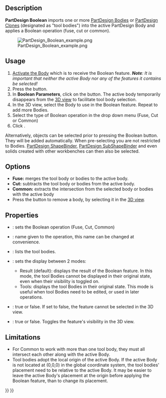 <languages/>

{{Docnav
|[[PartDesign_SubtractiveWedge|Subtractive wedge]]
|[[PartDesign_Fillet|Fillet]]
|[[PartDesign_Workbench|PartDesign]]
|IconL=PartDesign_SubtractiveWedge.svg
|IconR=PartDesign_Fillet.svg
|IconC=Workbench_PartDesign.svg
}}

{{GuiCommand
|Name=PartDesign Boolean
|MenuLocation=Part Design → Boolean operation
|Workbenches=[[PartDesign_Workbench|PartDesign]]
|Version=0.17
}}

==Description==

'''PartDesign Boolean''' imports one or more [[PartDesign_Body|PartDesign Bodies]] or [[PartDesign_Clone|PartDesign Clones]] (designated as "tool bodies") into the active PartDesign Body and applies a Boolean operation (fuse, cut or common).

[[File:PartDesign_Boolean_example.png|none]]

{{Caption|On the left: active body (A) with tool bodies (B) and (C); result on the right after a Boolean Cut.}}

==Usage==

# [[PartDesign_Body#Active_status|Activate the Body]] which is to receive the Boolean feature. '''''Note''': It is important that neither the active Body nor any of the features it contains be selected!''
# Press the {{Button|[[Image:PartDesign_Boolean.svg|16px]] [[PartDesign_Boolean|PartDesign Boolean]]}} button.
# In '''Boolean Parameters''', click on the {{Button|Add body}} button. The active body temporarily disappears from the [[3D_view|3D view]] to facilitate tool body selection.
# In the 3D view, select the Body to use in the Boolean feature. Repeat to add more Bodies.
# Select the type of Boolean operation in the drop down menu (Fuse, Cut or Common)
# Click {{Button|OK}}.

Alternatively, objects can be selected prior to pressing the Boolean button. They will be added automatically. When pre-selecting you are not restricted to Bodies. [[PartDesign_ShapeBinder|PartDesign ShapeBinder]], [[PartDesign_SubShapeBinder|PartDesign SubShapeBinder]] and even solids created with other workbenches can then also be selected.

==Options==

* '''Fuse:''' merges the tool body or bodies to the active body.
* '''Cut:''' subtracts the tool body or bodies from the active body.
* '''Common:''' extracts the intersection from the selected body or bodies with the active body
* Press the {{Button|Remove body}} button to remove a body, by selecting it in the [[3D_view|3D view]].

==Properties==

* {{PropertyData|Type}}: sets the Boolean operation (Fuse, Cut, Common)
* {{PropertyData|Label}}: name given to the operation, this name can be changed at convenience.
* {{PropertyData|Group}}: lists the tool bodies.
* {{PropertyView|Display}}: sets the display between 2 modes:
** Result (default): displays the result of the Boolean feature. In this mode, the tool Bodies cannot be displayed in their original state, even when their visibility is toggled on.
** Tools: displays the tool Bodies in their original state. This mode is useful when tool Bodies need to be edited, or used in later operations.
* {{PropertyView|Selectable}}: true or false. If set to false, the feature cannot be selected in the 3D view.
* {{PropertyView|Visibility}}: true or false. Toggles the feature's visibility in the 3D view.

==Limitations==

* For Common to work with more than one tool body, they must all intersect each other along with the active Body.
* Tool bodies adopt the local origin of the active Body. If the active Body is not located at (0,0,0) in the global coordinate system, the tool bodies' placement need to be relative to the active Body. It may be easier to leave the active Body's placement at the origin before applying the Boolean feature, than to change its placement.


{{Docnav
|[[PartDesign_SubtractiveWedge|Subtractive wedge]]
|[[PartDesign_Fillet|Fillet]]
|[[PartDesign_Workbench|PartDesign]]
|IconL=PartDesign_SubtractiveWedge.svg
|IconR=PartDesign_Fillet.svg
|IconC=Workbench_PartDesign.svg
}}

{{PartDesign Tools navi{{#translation:}}}}
{{Userdocnavi{{#translation:}}}}